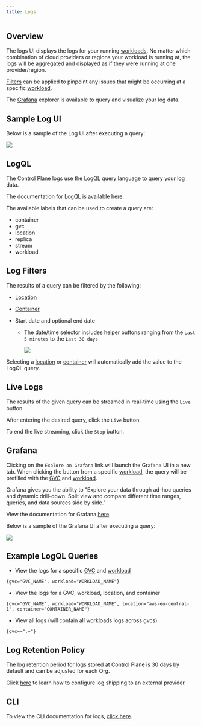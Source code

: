 ```yaml
---
title: Logs
---
```


## Overview

The logs UI displays the logs for your running [workloads](/concepts/workload). No matter which combination of cloud providers or regions your workload is running at, the logs will be aggregated and displayed as if they were running at one provider/region.

[Filters](#log-filters) can be applied to pinpoint any issues that might be occurring at a specific [workload](/concepts/workload).

The [Grafana](https://grafana.com/grafana/) explorer is available to query and visualize your log data.

## Sample Log UI

Below is a sample of the Log UI after executing a query:

<Frame>
  <img src="/images/reference/logs/log-ui.png" />
</Frame>

## LogQL

The Control Plane logs use the LogQL query language to query your log data.

The documentation for LogQL is available [here](https://grafana.com/docs/loki/latest/logql/).

The available labels that can be used to create a query are:

- container
- gvc
- location
- replica
- stream
- workload

## Log Filters

The results of a query can be filtered by the following:

- [Location](/reference/location)
- [Container](/reference/workload/containers)
- Start date and optional end date

  - The date/time selector includes helper buttons ranging from the `Last 5 minutes` to the `Last 30 days`

    <Frame>
      <img src="/images/reference/logs/log-ui-date-selector.png" />
    </Frame>

Selecting a [location](/reference/location) or [container](/reference/workload/containers) will automatically add the value to the LogQL query.

## Live Logs

The results of the given query can be streamed in real-time using the `Live` button.

After entering the desired query, click the `Live` button.

To end the live streaming, click the `Stop` button.

## Grafana

Clicking on the `Explore on Grafana` link will launch the Grafana UI in a new tab. When clicking the button from a specific [workload](/concepts/workload), the query will be prefilled with the [GVC](/reference/gvc) and [workload](/concepts/workload).

Grafana gives you the ability to "Explore your data through ad-hoc queries and dynamic drill-down. Split view and compare different time ranges, queries, and data sources side by side."

View the documentation for Grafana [here](https://grafana.com/docs/grafana/latest/explore/).

Below is a sample of the Grafana UI after executing a query:

<Frame>
  <img src="/images/reference/logs/log-ui-grafana.png" />
</Frame>

## Example LogQL Queries

- View the logs for a specific [GVC](/reference/gvc) and [workload](/concepts/workload)

```log Query
{gvc="GVC_NAME", workload="WORKLOAD_NAME"}
```

- View the logs for a GVC, workload, location, and container

```log Query
{gvc="GVC_NAME", workload="WORKLOAD_NAME", location="aws-eu-central-1", container="CONTAINER_NAME"}
```

- View all logs (will contain all workloads logs across gvcs)

```log Query
{gvc=~".+"}
```

## Log Retention Policy

The log retention period for logs stored at Control Plane is 30 days by default and can be adjusted for each Org.

Click [here](/external-logging/overview) to learn how to configure log shipping to an external provider.

## CLI

To view the CLI documentation for logs, [click here](/reference/cli#logs).
